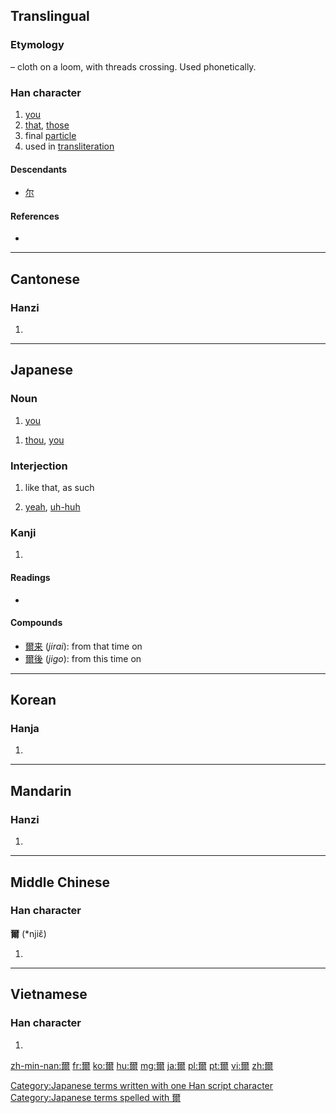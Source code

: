 {{also|尔|尓}}
==Translingual==
{{zh-hanzi-box|[[尔]]|爾}}

===Etymology===
{{liushu|p}} – cloth on a loom, with threads crossing. Used phonetically.

===Han character===
{{Han char|rn=89|rad=爻|as=10|sn=14|four=1022<sub>7</sub>|canj=一火月大 (MFBK)}}

# [[you]]
# [[that]], [[those]]
# final [[particle]]
# used in [[transliteration]]

====Descendants====
* [[尔]]

====References====
* {{Han ref|kx=0691.040|dkj=19750|dj=1104.030|hdz=10027.010|uh=723E|ud=29246|bh=BAB8|bd=47800}}

----

==Cantonese==

===Hanzi===
{{yue-hanzi|jyut=[[ji5]]|y=yi5|sim=尔}}

# {{defn|lang=yue|sort=爻10}}

----

==Japanese==

===Noun===
{{ja-noun|k|hira=おれ|rom=ore}}

# {{context|archaic|vulgar|lang=ja|sort=おれ}} [[you]]
{{ja-noun|k|hira=なんじ|rom=nanji}}
# {{context|archaic|lang=ja|sort=なんじ}} [[thou]], [[you]]

===Interjection===
{{ja-pos|k|interjection|hira=しか|rom=shika}}

# {{context|archaic|lang=ja|sort=しか}} like that, as such
# [[yeah]], [[uh-huh]]

===Kanji===
{{ja-kanji|grade=|rs=爻10}}

# {{defn|lang=ja|sort=爻10}}

====Readings====
* {{ja-readings|on=[[じ]] (''ji''), [[に]] (''ni'')|kun=[[おれ]] (''ore''), [[しか]] (''shika''), [[しかり]] (''shikari''), [[その]] (''sono''), [[なんじ]] (''nanji''), [[のみ]] (''nomi'')|nanori=[[あきら]] (''akira''), [[ちか]] (''chika''), [[み]] (''mi''), [[みつる]] (''mitsuru'')}}

====Compounds====
* [[爾来]] (''jirai''): from that time on
* [[爾後]] (''jigo''): from this time on

[[Category:Japanese terms written with one Han script character]]
[[Category:Japanese terms spelled with 爾]]
----

==Korean==

===Hanja===
{{ko-hanja|hangeul=이|eumhun=|rv=i|mr=i|y=i}}

# {{defn|lang=ko|sort=爻10}}

----

==Mandarin==

===Hanzi===
{{cmn-hanzi|sim=尔|pin=[[ěr]] ([[er3]])|wg=erh<sup>3</sup>}}

# {{defn|lang=cmn|sort=爻10}}

----

==Middle Chinese==

===Han character===
'''爾''' (*njiɛ̌)<!--note: asterisk indicates that this character appears more than four times in the Tang Dynasty corpus of literature-->

# {{defn|ltc}}

----

==Vietnamese==

===Han character===
{{vi-hantu|[[nhĩ]], [[nhãi]]|rs=爻10}}

# {{defn|lang=vi|sort=爻10}}

[[zh-min-nan:爾]]
[[fr:爾]]
[[ko:爾]]
[[hu:爾]]
[[mg:爾]]
[[ja:爾]]
[[pl:爾]]
[[pt:爾]]
[[vi:爾]]
[[zh:爾]]